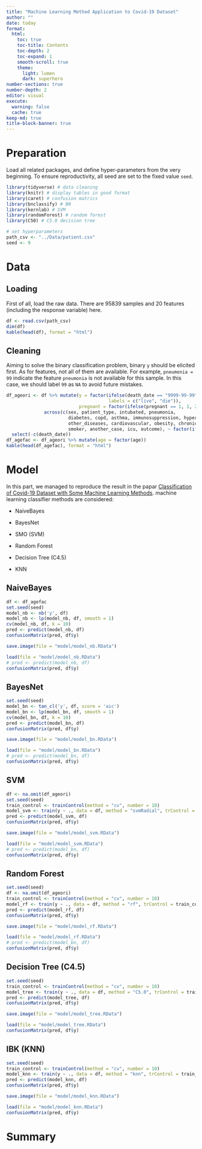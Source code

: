 ```yaml
---
title: "Machine Learning Method Application to Covid-19 Dataset"
author: ""
date: today
format:
  html:
    toc: true
    toc-title: Contents
    toc-depth: 2
    toc-expand: 1
    smooth-scroll: true
    theme:
      light: lumen
      dark: superhero
number-sections: true
number-depth: 2
editor: visual
execute:
  warning: false
  cache: true 
keep-md: true
title-block-banner: true
---
```


# Preparation

Load all related packages, and define hyper-parameters from the very beginning. To ensure reproductivity, all seed are set to the fixed value `seed`.

```r
library(tidyverse) # data cleaning
library(knitr) # display tables in good format
library(caret) # confusion matrics
library(bnclassify) # BN
library(kernlab) # SVM
library(randomForest) # random forest
library(C50) # C5.0 decision tree
```

```r
# set hyperparameters
path_csv <- "../Data/patient.csv"
seed <- 9
```

# Data

## Loading

First of all, load the raw data. There are 95839 samples and 20 features (including the response variable) here.

```r
df <- read.csv(path_csv)
dim(df)
kable(head(df), format = "html")
```

## Cleaning

Aiming to solve the binary classification problem, binary `y` should be elicited first. As for features, not all of them are available. For example, `pneumonia = 99` indicate the feature `pneumonia` is not available for this sample. In this case, we should label `99` as `NA` to avoid future mistakes.

```r
df_ageori <- df %>% mutate(y = factor(ifelse(death_date == "9999-99-99", 0, 1),
                                      labels = c("live", "die")),
                           pregnant = factor(ifelse(pregnant == 1, 1, 2)),
              across(c(sex, patient_type, intubated, pneumonia,
                       diabetes, copd, asthma, immunosuppression, hypertension,
                       other_diseases, cardiovascular, obesity, chronic_kidney_failure,
                       smoker, another_case, icu, outcome), ~ factor(ifelse(.>2, NA, .)))) %>%
  select(-c(death_date))
df_agefac <- df_ageori %>% mutate(age = factor(age))
kable(head(df_agefac), format = "html")
```

# Model

In this part, we managed to reproduce the result in the papar [Classification of Covid-19 Dataset with Some Machine Learning Methods](https://dergipark.org.tr/en/pub/jauist/issue/55760/748667). machine learning classifier methods are considered:

-   NaiveBayes

-   BayesNet

-   SMO (SVM)

-   Random Forest

-   Decision Tree (C4.5)

-   KNN

## NaiveBayes

```r
df <- df_agefac
set.seed(seed)
model_nb <- nb('y', df)
model_nb <- lp(model_nb, df, smooth = 1)
cv(model_nb, df, k = 10)
pred <- predict(model_nb, df)
confusionMatrix(pred, df$y)
```

```r
save.image(file = "model/model_nb.RData")
```

```r
load(file = "model/model_nb.RData")
# pred <- predict(model_nb, df)
confusionMatrix(pred, df$y)
```


## BayesNet

```r
set.seed(seed)
model_bn <- tan_cl('y', df, score = 'aic')
model_bn <- lp(model_bn, df, smooth = 1)
cv(model_bn, df, k = 10)
pred <- predict(model_bn, df)
confusionMatrix(pred, df$y)
```

```r
save.image(file = "model/model_bn.RData")
```

```r
load(file = "model/model_bn.RData")
# pred <- predict(model_bn, df)
confusionMatrix(pred, df$y)
```
## SVM

```r
df <- na.omit(df_ageori)
set.seed(seed)
train_control <- trainControl(method = "cv", number = 10)
model_svm <- train(y ~ ., data = df, method = "svmRadial", trControl = train_control)
pred <- predict(model_svm, df)
confusionMatrix(pred, df$y)
```


```r
save.image(file = "model/model_svm.RData")
```

```r
load(file = "model/model_svm.RData")
# pred <- predict(model_bn, df)
confusionMatrix(pred, df$y)
```

## Random Forest

```r
set.seed(seed)
df <- na.omit(df_ageori)
train_control <- trainControl(method = "cv", number = 10)
model_rf <- train(y ~ ., data = df, method = "rf", trControl = train_control)
pred <- predict(model_rf, df)
confusionMatrix(pred, df$y)
```


```r
save.image(file = "model/model_rf.RData")
```

```r
load(file = "model/model_rf.RData")
# pred <- predict(model_bn, df)
confusionMatrix(pred, df$y)
```

## Decision Tree (C4.5)

```r
set.seed(seed)
train_control <- trainControl(method = "cv", number = 10)
model_tree <- train(y ~ ., data = df, method = "C5.0", trControl = train_control)
pred <- predict(model_tree, df)
confusionMatrix(pred, df$y)
```


```r
save.image(file = "model/model_tree.RData")
```

```r
load(file = "model/model_tree.RData")
confusionMatrix(pred, df$y)
```

## IBK (KNN)



```r
set.seed(seed)
train_control <- trainControl(method = "cv", number = 10)
model_knn <- train(y ~ ., data = df, method = "knn", trControl = train_control)
pred <- predict(model_knn, df)
confusionMatrix(pred, df$y)
```


```r
save.image(file = "model/model_knn.RData")
```

```r
load(file = "model/model_knn.RData")
confusionMatrix(pred, df$y)
```

# Summary
















